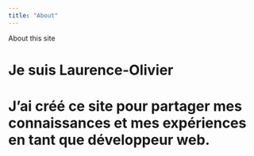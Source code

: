 ```yaml
---
title: "About"
---
```


About this site

# Je suis Laurence-Olivier

# J'ai créé ce site pour partager mes connaissances et mes expériences en tant que développeur web.
